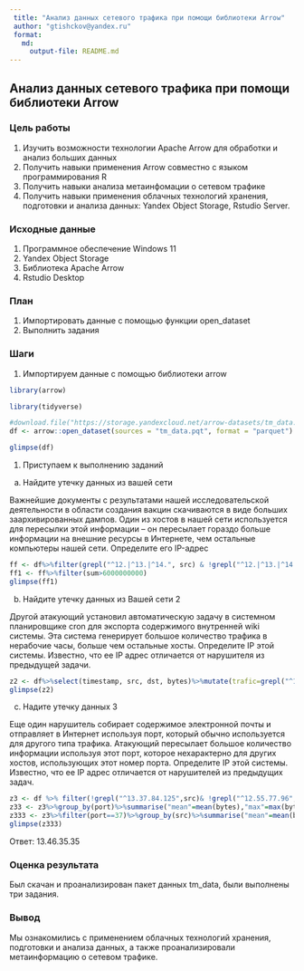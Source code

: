 ```yaml
---
 title: "Анализ данных сетевого трафика при помощи библиотеки Arrow"
 author: "gtishckov@yandex.ru"
 format: 
   md:
     output-file: README.md
---
```


## Анализ данных сетевого трафика при помощи библиотеки Arrow

### Цель работы

1. Изучить возможности технологии Apache Arrow для обработки и анализ больших
 данных
2. Получить навыки применения Arrow совместно с языком программирования R
3. Получить навыки анализа 
метаинфомации о сетевом трафике
4. Получить навыки применения облачных технологий хранения, подготовки и
 анализа данных: Yandex Object Storage, Rstudio Server.
 
### Исходные данные

1. Программное обеспечение Windows 11
2. Yandex Object Storage
3. Библиотека Apache Arrow
4. Rstudio Desktop

### План

1. Импортировать данные с помощью функции open_dataset
2. Выполнить задания

### Шаги 

1. Импортируем данные с помощью библиотеки arrow

```r
library(arrow)
```

```r
library(tidyverse)
```

```r
#download.file("https://storage.yandexcloud.net/arrow-datasets/tm_data.pqt",destfile = "tm_data.pqt")
df <- arrow::open_dataset(sources = "tm_data.pqt", format = "parquet")
```

```r
glimpse(df)
```

1. Приступаем к выполнению заданий

a) Найдите утечку данных из вашей сети

Важнейшие документы с результатами нашей исследовательской деятельности в области создания вакцин скачиваются в виде больших заархивированных дампов. Один из хостов в нашей сети используется для пересылки этой информации – он пересылает гораздо больше информации на внешние ресурсы в Интернете, чем остальные компьютеры нашей сети. Определите его IP-адрес
 
```r
ff <- df%>%filter(grepl("^12.|^13.|^14.", src) & !grepl("^12.|^13.|^14.", dst))%>%group_by(src) %>% summarise("sum" = sum(bytes)) %>% select(src,sum) 
ff1 <- ff%>%filter(sum>6000000000)
glimpse(ff1)
```

b) Найдите утечку данных из Вашей сети 2

Другой атакующий установил автоматическую задачу в системном планировщике cron для экспорта содержимого внутренней wiki системы. Эта система генерирует большое количество трафика в нерабочие часы, больше чем остальные хосты. Определите IP этой системы. Известно, что ее IP адрес отличается от нарушителя из предыдущей задачи.

```r
z2 <- df%>%select(timestamp, src, dst, bytes)%>%mutate(trafic=grepl("^12.|^13.|^14.", src) & !grepl("^12.|^13.|^14.",dst),time=hour(as_datetime(timestamp/1000))) %>%filter(trafic==TRUE,time>=0&time<=24)%>% group_by(time)%>%summarise(trafictime=n())%>%arrange(desc(trafictime))
glimpse(z2)
```

c) Надите утечку данных 3

Еще один нарушитель собирает содержимое электронной почты и отправляет в Интернет используя порт, который обычно используется для другого типа трафика. Атакующий пересылает большое количество информации используя этот порт, которое нехарактерно для других хостов, использующих этот номер порта. Определите IP этой системы. Известно, что ее IP адрес отличается от нарушителей из предыдущих задач.

```r
z3 <- df %>% filter(!grepl("^13.37.84.125",src)& !grepl("^12.55.77.96",src))%>% select(src, bytes, port) 
z33 <- z3%>%group_by(port)%>%summarise("mean"=mean(bytes),"max"=max(bytes),"sum"=sum(bytes))%>%mutate("Raz"= max-mean)%>%filter(Raz!=0, Raz>170000)
z333 <- z3%>%filter(port==37)%>%group_by(src)%>%summarise("mean"=mean(bytes))%>%filter(mean>37543)%>%select(src)
glimpse(z333)
```
Ответ: 13.46.35.35

### Оценка результата

Был скачан и проанализирован пакет данных tm_data, были выполнены три задания.

### Вывод

Мы ознакомились с применением облачных технологий хранения, подготовки и анализа данных, а также проанализировали метаинформацию о сетевом трафике.